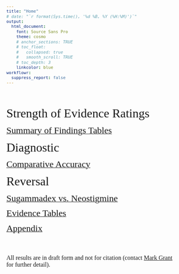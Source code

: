 ```yaml
---
title: "Home"
# date: "`r format(Sys.time(), '%d %B, %Y (%H:%M)')`"
output:
  html_document:
    font: Source Sans Pro
    theme: cosmo
    # anchor_sections: TRUE
    # toc_float: 
    #   collapsed: true
    #   smooth_scroll: TRUE
    # toc_depth: 3
    linkcolor: blue
workflowr:
  suppress_report: false
---
```


```{=html}
<style type="text/css">
  body{
  font-size: 9.5pt;
  font-family: Source Sans Pro;
}

.list-group-item.active, .list-group-item.active:hover, .list-group-item.active:focus {
  color: #090909;
  background-color: #0909093d;
}

.lightable-classic.lightable-hover tbody tr:hover {
    background-color: #c5d4e4;
}

.btn-xs, .btn-group-xs>.btn { 
display: none; 
}

.btn-default {
display: none !important;
}

</style>
```

<br/><br/>

<font size = 6> Strength of Evidence Ratings </font>

[<font size = 5> Summary of Findings Tables </font>](soe.html)

<font size = 6> Diagnostic </font>

[<font size = 5> Comparative Accuracy </font>](soe.html)

<font size = 6> Reversal </font>

[<font size = 5> Sugammadex vs. Neostigmine </font>](reversal.html)

[<font size = 5> Evidence Tables </font>](evidence_tables.html)

[<font size = 5> Appendix </font>](appendix.html)

<br/><br/>

<font size = 3> All results are in draft form and not for citation (contact <a href="mailto:mgrantmd@gmail.com">Mark Grant</a> for further detail). </font>
